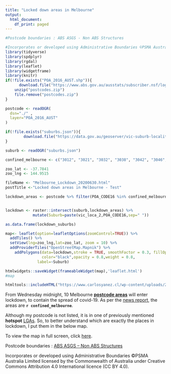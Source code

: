 ```yaml
---
title: "Locked down areas in Melbourne"
output:
  html_document:
    df_print: paged
---
```



```r

#Postcode boundaries : ABS ASGS - Non ABS Structures

#Incorporates or developed using Administrative Boundaries ©PSMA Australia Limited licensed by the Commonwealth of Australia under Creative Commons Attribution 4.0 International licence (CC BY 4.0).
library(tidyverse)
library(spdplyr)
library(rgdal)
library(leaflet)
library(widgetframe)
library(knitr)
if(!file.exists("POA_2016_AUST.shp")){
      download.file("https://www.abs.gov.au/ausstats/subscriber.nsf/log?openagent&1270055003_poa_2016_aust_shape.zip&1270.0.55.003&Data%20Cubes&4FB811FA48EECA7ACA25802C001432D0&0&July%202016&13.09.2016&Previous","postcodes.zip")
    unzip("postcodes.zip")
    file.remove("postcodes.zip")
}

postcode <- readOGR( 
  dsn="./" , 
  layer="POA_2016_AUST"
)

if(!file.exists("suburbs.json")){
        download.file("https://data.gov.au/geoserver/vic-suburb-locality-boundaries-psma-administrative-boundaries/wfs?request=GetFeature&typeName=ckan_af33dd8c_0534_4e18_9245_fc64440f742e&outputFormat=json","suburbs.json")
}

suburb <- readOGR("suburbs.json")

confined_melbourne <- c("3012", "3021", "3032", "3038", "3042", "3046", "3047", "3055", "3060","3064")

zoo_lat <- -37.7841
zoo_lng <- 144.9515

fileName <- "Melbourne_Lockdown_20200630.html"
postTitle <-"Locked down areas in Melbourne - Test"

```



```r


lockdown_areas <- postcode %>% filter(POA_CODE16 %in% confined_melbourne)


lockdown <- raster::intersect(suburb,lockdown_areas) %>%
            mutate(Suburb=paste(vic_loca_2,POA_CODE16,sep=" "))

as.data.frame(lockdown_suburbs)
```


```r

map<- leaflet(option=leafletOptions(zoomControl=TRUE)) %>%
  addTiles() %>%
  setView(lng=zoo_lng,lat=zoo_lat, zoom = 10) %>%
  addProviderTiles("OpenStreetMap.Mapnik") %>%
    addPolygons(data=lockdown,stroke = TRUE, smoothFactor = 0.3, fillOpacity = 0.8,fillColor="#ff8a00",
                color="black",opacity = 0.8,weight = 0.8,
              label=~Suburb) 

htmlwidgets::saveWidget(frameableWidget(map),'leaflet.html')
#map

```


```r
htmltools::includeHTML("https://www.carlosyanez.cl/wp-content/uploads/2020/07/leaflet.html")
```



From Wednesday midnight, 10 Melbourne [**postcode areas**](https://en.wikipedia.org/wiki/Postcodes_in_Australia) will enter lockdown, to contain the spread of covid-19. As per the [news report](https://www.abc.net.au/news/2020-06-30/victoria-coronavirus-hotspot-local-lockdowns-in-melbourne/12407138), the areas are **`r confined_melbourne`**. 

Although my postcode is not listed, it is in one of previously mentioned **hotspot** [LGAs](https://en.wikipedia.org/wiki/Local_government_in_Australia). So, to better understand which are exactly the places in lockdown, I put them in the below map.


To view the map in full screen, click [here](https://www.carlosyanez.cl/wp-content/uploads/2020/06/leaflet.html).

Postcode boundaries : [ABS ASGS – Non ABS Structures](https://www.abs.gov.au/AUSSTATS/abs@.nsf/DetailsPage/1270.0.55.003July%202016?OpenDocument)

Incorporates or developed using Administrative Boundaries ©PSMA Australia Limited licensed by the Commonwealth of Australia under Creative Commons Attribution 4.0 International licence (CC BY 4.0).

